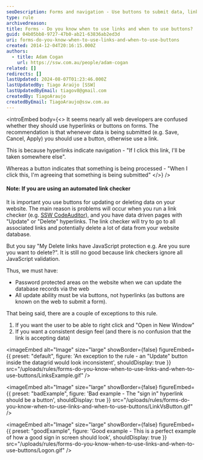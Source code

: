 ```yaml
---
seoDescription: Forms and navigation - Use buttons to submit data, links for navigation.
type: rule
archivedreason:
title: Forms - Do you know when to use links and when to use buttons?
guid: 04b05bb8-9727-47b0-ab21-63836ab2ed3d
uri: forms-do-you-know-when-to-use-links-and-when-to-use-buttons
created: 2014-12-04T20:16:15.000Z
authors:
  - title: Adam Cogan
    url: https://ssw.com.au/people/adam-cogan
related: []
redirects: []
lastUpdated: 2024-08-07T01:23:46.000Z
lastUpdatedBy: Tiago Araújo [SSW]
lastUpdatedByEmail: tiagov8@gmail.com
createdBy: TiagoAraujo
createdByEmail: TiagoAraujo@ssw.com.au
---
```


<introEmbed
  body={<>
It seems nearly all web developers are confused whether they should use hyperlinks or buttons on forms. The recommendation is that whenever data is being submitted (e.g. Save, Cancel, Apply) you should use a button, otherwise use a link.

This is because hyperlinks indicate navigation - "If I click this link, I'll be taken somewhere else".

Whereas a button indicates that something is being processed - "When I click this, I'm agreeing that something is being submitted"
  </>}
/>
#### Note: If you are using an automated link checker

It is important you use buttons for updating or deleting data on your website. The main reason is problems will occur when you run a link checker (e.g. [SSW CodeAuditor](https://codeauditor.com/)), and you have data driven pages with "Update" or "Delete" hyperlinks. The link checker will try to go to all associated links and potentially delete a lot of data from your website database.

But you say "My Delete links have JavaScript protection e.g. Are you sure you want to delete?". It is still no good because link checkers ignore all JavaScript validation.

Thus, we must have:

* Password protected areas on the website when we can update the database records via the web
* All update ability must be via buttons, not hyperlinks (as buttons are known on the web to submit a form).

That being said, there are a couple of exceptions to this rule.

1. If you want the user to be able to right click and "Open in New Window"
2. If you want a consistent design feel (and there is no confusion that the link is accepting data)


<imageEmbed
  alt="Image"
  size="large"
  showBorder={false}
  figureEmbed={{
    preset: "default",
    figure: 'An exception to the rule - an "Update" button inside the datagrid would look inconsistent',
    shouldDisplay: true
  }}
  src="/uploads/rules/forms-do-you-know-when-to-use-links-and-when-to-use-buttons/LinksExample.gif"
/>

<imageEmbed
  alt="Image"
  size="large"
  showBorder={false}
  figureEmbed={{
    preset: "badExample",
    figure: 'Bad example - The "sign in" hyperlink should be a button',
    shouldDisplay: true
  }}
  src="/uploads/rules/forms-do-you-know-when-to-use-links-and-when-to-use-buttons/LinkVsButton.gif"
/>

<imageEmbed
  alt="Image"
  size="large"
  showBorder={false}
  figureEmbed={{
    preset: "goodExample",
    figure: 'Good example - This is a perfect example of how a good sign in screen should look',
    shouldDisplay: true
  }}
  src="/uploads/rules/forms-do-you-know-when-to-use-links-and-when-to-use-buttons/Logon.gif"
/>
